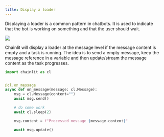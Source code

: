 ```yaml
---
title: Display a loader
---
```


Displaying a loader is a common pattern in chatbots. It is used to indicate that the bot is working on something and that the user should wait.

<Frame caption="Display a loader">
  <img src="/images/loader.gif" />
</Frame>

Chainlit will display a loader at the message level if the message content is empty and a task is running.
The idea is to send a empty message, keep the message reference in a variable and then update/stream the message content as the task progresses.

```python Code Example
import chainlit as cl


@cl.on_message
async def on_message(message: cl.Message):
    msg = cl.Message(content="")
    await msg.send()

    # do some work
    await cl.sleep(2)

    msg.content = f"Processed message {message.content}"

    await msg.update()
```
